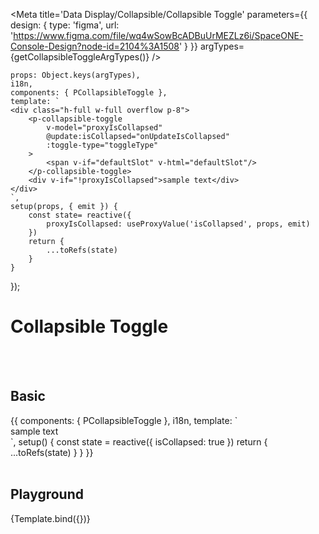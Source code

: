



<Meta title='Data Display/Collapsible/Collapsible Toggle' parameters={{
    design: {
        type: 'figma',
        url: 'https://www.figma.com/file/wq4wSowBcADBuUrMEZLz6i/SpaceONE-Console-Design?node-id=2104%3A1508'
    }
}} argTypes={getCollapsibleToggleArgTypes()} />


    props: Object.keys(argTypes),
    i18n,
    components: { PCollapsibleToggle },
    template: `
    <div class="h-full w-full overflow p-8">
        <p-collapsible-toggle
            v-model="proxyIsCollapsed"
            @update:isCollapsed="onUpdateIsCollapsed"
            :toggle-type="toggleType"
        >
            <span v-if="defaultSlot" v-html="defaultSlot"/>
        </p-collapsible-toggle>
        <div v-if="!proxyIsCollapsed">sample text</div>
    </div>
    `,
    setup(props, { emit }) {
        const state= reactive({
            proxyIsCollapsed: useProxyValue('isCollapsed', props, emit)
        })
        return {
            ...toRefs(state)
        }
    }
});


# Collapsible Toggle
<br/>
<br/>

## Basic

<Canvas>
    <Story name="Basic">
{{
    components: { PCollapsibleToggle },
    i18n,
    template: `
    <div class="h-full w-full overflow p-8">
        <p-collapsible-toggle v-model="isCollapsed" />
        <div v-if="!isCollapsed">sample text</div>
    </div>
    `,
    setup() {
        const state = reactive({
            isCollapsed: true
        })
        return {
            ...toRefs(state)
        }
    }
}}
    </Story>
</Canvas>

<br/>
<br/>

## Playground

<Canvas>
    <Story name="Playground">
        {Template.bind({})}
    </Story>
</Canvas>

<ArgsTable story="Playground"/>
